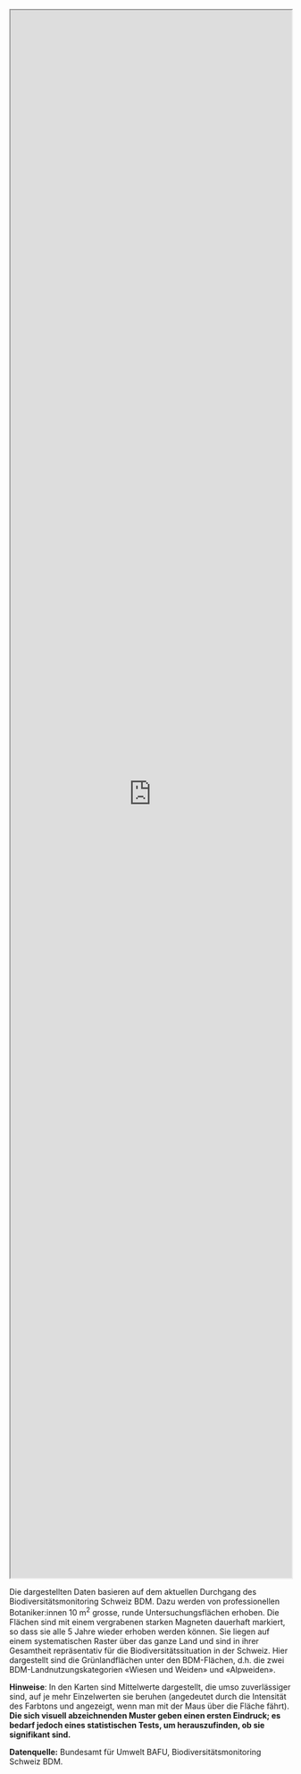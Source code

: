 
:::{.column-screen}

 <iframe src="https://ratnanil.shinyapps.io/grasland-explorer/" title="Species Richness" style="width: 100%; height: 70vh">
 
 
 </iframe> 

:::

Die dargestellten Daten basieren auf dem aktuellen Durchgang des Biodiversitätsmonitoring Schweiz BDM. Dazu werden von professionellen Botaniker:innen 10 m^2^ grosse, runde Untersuchungsflächen erhoben. Die Flächen sind mit einem vergrabenen starken Magneten dauerhaft markiert, so dass sie alle 5 Jahre wieder erhoben werden können. Sie liegen auf einem systematischen Raster über das ganze Land und sind in ihrer Gesamtheit repräsentativ für die Biodiversitätssituation in der Schweiz. Hier dargestellt sind die Grünlandflächen unter den BDM-Flächen, d.h. die zwei BDM-Landnutzungskategorien «Wiesen und Weiden» und «Alpweiden».

**Hinweise**: In den Karten sind Mittelwerte dargestellt, die umso zuverlässiger sind, auf je mehr Einzelwerten sie beruhen (angedeutet durch die Intensität des Farbtons und angezeigt, wenn man mit der Maus über die Fläche fährt). **Die sich visuell abzeichnenden Muster geben einen ersten Eindruck; es bedarf jedoch eines statistischen Tests, um herauszufinden, ob sie signifikant sind.**

**Datenquelle:** Bundesamt für Umwelt BAFU, Biodiversitätsmonitoring Schweiz BDM.
